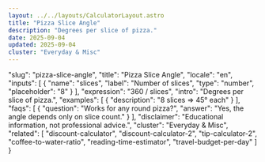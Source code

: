 ```yaml
---
layout: ../../layouts/CalculatorLayout.astro
title: "Pizza Slice Angle"
description: "Degrees per slice of pizza."
date: 2025-09-04
updated: 2025-09-04
cluster: "Everyday & Misc"
---
```


  "slug": "pizza-slice-angle",
  "title": "Pizza Slice Angle",
  "locale": "en",
  "inputs": [
    {
      "name": "slices",
      "label": "Number of slices",
      "type": "number",
      "placeholder": "8"
    }
  ],
  "expression": "360 / slices",
  "intro": "Degrees per slice of pizza.",
  "examples": [
    {
      "description": "8 slices ⇒ 45° each"
    }
  ],
  "faqs": [
    {
      "question": "Works for any round pizza?",
      "answer": "Yes, the angle depends only on slice count."
    }
  ],
  "disclaimer": "Educational information, not professional advice.",
  "cluster": "Everyday & Misc",
  "related": [
    "discount-calculator",
    "discount-calculator-2",
    "tip-calculator-2",
    "coffee-to-water-ratio",
    "reading-time-estimator",
    "travel-budget-per-day"
  ]
}

<Calculator schema={schema} />
